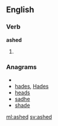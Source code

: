 ==English==

===Verb===
'''ashed'''

# {{past of|ash}}

===Anagrams===
* {{alphagram|adehs}}
* [[hades#English|hades]], [[Hades#English|Hades]]
* [[heads#English|heads]]
* [[sadhe#English|sadhe]]
* [[shade#English|shade]]

[[ml:ashed]]
[[sv:ashed]]